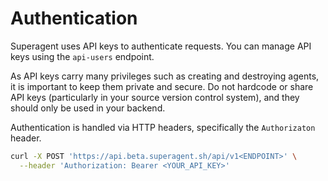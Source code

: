 # Authentication

Superagent uses API keys to authenticate requests. You can manage API keys using the `api-users` endpoint.

As API keys carry many privileges such as creating and destroying agents, it is important to keep them private and secure. Do not hardcode or share API keys (particularly in your source version control system), and they should only be used in your backend.

Authentication is handled via HTTP headers, specifically the `Authorizaton` header. 

```bash
curl -X POST 'https://api.beta.superagent.sh/api/v1<ENDPOINT>' \
  --header 'Authorization: Bearer <YOUR_API_KEY>'
```

